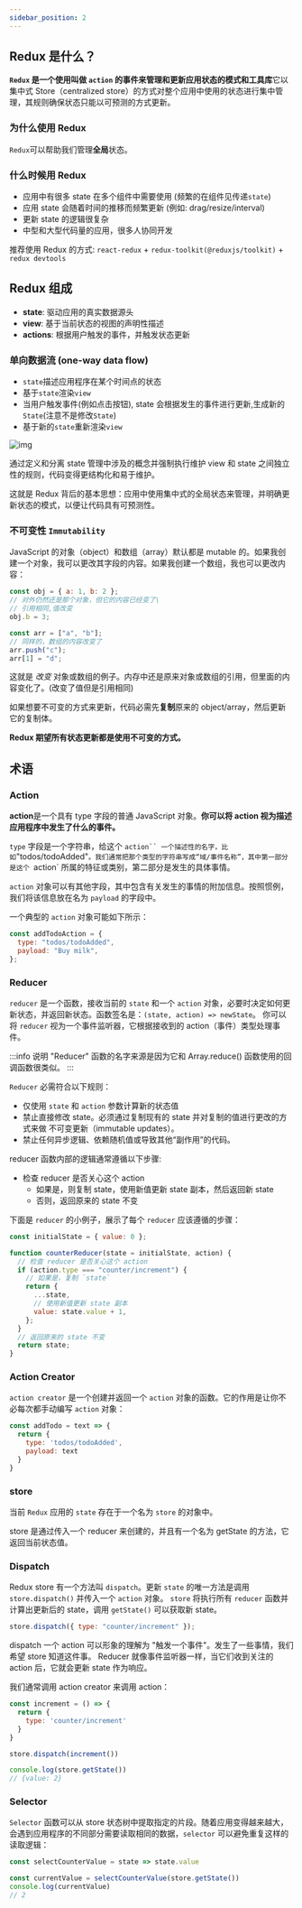 ```yaml
---
sidebar_position: 2
---
```


## Redux 是什么？

**`Redux` 是一个使用叫做 `action` 的事件来管理和更新应用状态的模式和工具库**它以集中式 Store（centralized store）的方式对整个应用中使用的状态进行集中管理，其规则确保状态只能以可预测的方式更新。

### 为什么使用 Redux

`Redux`可以帮助我们管理**全局**状态。

### 什么时候用 Redux

- 应用中有很多 state 在多个组件中需要使用 (频繁的在组件见传递`state`)
- 应用 state 会随着时间的推移而频繁更新 (例如: drag/resize/interval)
- 更新 state 的逻辑很复杂
- 中型和大型代码量的应用，很多人协同开发

推荐使用 Redux 的方式: `react-redux` + `redux-toolkit(@reduxjs/toolkit)` + `redux devtools`

## Redux 组成

- **state**: 驱动应用的真实数据源头
- **view**: 基于当前状态的视图的声明性描述
- **actions**: 根据用户触发的事件，并触发状态更新

### 单向数据流 (one-way data flow)

- `state`描述应用程序在某个时间点的状态
- 基于`state`渲染`view`
- 当用户触发事件(例如点击按钮), state 会根据发生的事件进行更新,生成新的`State`(注意不是修改`State`)
- 基于新的`state`重新渲染`view`

![img](https://cn.redux.js.org/assets/images/one-way-data-flow-04fe46332c1ccb3497ecb04b94e55b97.png)

通过定义和分离 state 管理中涉及的概念并强制执行维护 view 和 state 之间独立性的规则，代码变得更结构化和易于维护。

这就是 Redux 背后的基本思想：应用中使用集中式的全局状态来管理，并明确更新状态的模式，以便让代码具有可预测性。

### 不可变性 `Immutability`

JavaScript 的对象（object）和数组（array）默认都是 mutable 的。如果我创建一个对象，我可以更改其字段的内容。如果我创建一个数组，我也可以更改内容：

```js
const obj = { a: 1, b: 2 };
// 对外仍然还是那个对象，但它的内容已经变了\
// 引用相同,值改变
obj.b = 3;

const arr = ["a", "b"];
// 同样的，数组的内容改变了
arr.push("c");
arr[1] = "d";
```

这就是 _改变_ 对象或数组的例子。内存中还是原来对象或数组的引用，但里面的内容变化了。(改变了值但是引用相同)

如果想要不可变的方式来更新，代码必需先**复制**原来的 object/array，然后更新它的复制体。

**Redux 期望所有状态更新都是使用不可变的方式。**

## 术语

### Action

**action**是一个具有 type 字段的普通 JavaScript 对象。**你可以将 action 视为描述应用程序中发生了什么的事件。**

`type` 字段是一个字符串，给这个 ` action`` 一个描述性的名字，比如 `"todos/todoAdded"`。我们通常把那个类型的字符串写成“域/事件名称”，其中第一部分是这个 `action` 所属的特征或类别，第二部分是发生的具体事情。

`action` 对象可以有其他字段，其中包含有关发生的事情的附加信息。按照惯例，我们将该信息放在名为 `payload` 的字段中。

一个典型的 `action` 对象可能如下所示：

```js
const addTodoAction = {
  type: "todos/todoAdded",
  payload: "Buy milk",
};
```

### Reducer

`reducer` 是一个函数，接收当前的 `state` 和一个 `action` 对象，必要时决定如何更新状态，并返回新状态。函数签名是：`(state, action) => newState`。 你可以将 `reducer` 视为一个事件监听器，它根据接收到的 action（事件）类型处理事件。

:::info 说明
"Reducer" 函数的名字来源是因为它和 Array.reduce() 函数使用的回调函数很类似。
:::

`Reducer` 必需符合以下规则：

- 仅使用 `state` 和 `action` 参数计算新的状态值
- 禁止直接修改 state。必须通过复制现有的 state 并对复制的值进行更改的方式来做 不可变更新（immutable updates）。
- 禁止任何异步逻辑、依赖随机值或导致其他“副作用”的代码。

reducer 函数内部的逻辑通常遵循以下步骤:

- 检查 reducer 是否关心这个 action
  - 如果是，则复制 state，使用新值更新 state 副本，然后返回新 state
  - 否则，返回原来的 state 不变

下面是 `reducer` 的小例子，展示了每个 `reducer` 应该遵循的步骤：

```js
const initialState = { value: 0 };

function counterReducer(state = initialState, action) {
  // 检查 reducer 是否关心这个 action
  if (action.type === "counter/increment") {
    // 如果是，复制 `state`
    return {
      ...state,
      // 使用新值更新 state 副本
      value: state.value + 1,
    };
  }
  // 返回原来的 state 不变
  return state;
}
```

### Action Creator

`action creator` 是一个创建并返回一个 `action` 对象的函数。它的作用是让你不必每次都手动编写 `action` 对象：

```JavaScript
const addTodo = text => {
  return {
    type: 'todos/todoAdded',
    payload: text
  }
}
```

### store

当前 `Redux` 应用的 `state` 存在于一个名为 `store` 的对象中。

store 是通过传入一个 reducer 来创建的，并且有一个名为 getState 的方法，它返回当前状态值。

### Dispatch

Redux store 有一个方法叫 `dispatch`。更新 `state` 的唯一方法是调用 `store.dispatch()` 并传入一个 `action` 对象。 `store` 将执行所有 `reducer` 函数并计算出更新后的 state，调用 `getState()` 可以获取新 state。

```js
store.dispatch({ type: "counter/increment" });
```

dispatch 一个 action 可以形象的理解为 "触发一个事件"。发生了一些事情，我们希望 store 知道这件事。 Reducer 就像事件监听器一样，当它们收到关注的 action 后，它就会更新 state 作为响应。

我们通常调用 action creator 来调用 action：

```js
const increment = () => {
  return {
    type: 'counter/increment'
  }
}

store.dispatch(increment())

console.log(store.getState())
// {value: 2}
```

### Selector

`Selector` 函数可以从 store 状态树中提取指定的片段。随着应用变得越来越大，会遇到应用程序的不同部分需要读取相同的数据，`selector` 可以避免重复这样的读取逻辑：

```js
const selectCounterValue = state => state.value

const currentValue = selectCounterValue(store.getState())
console.log(currentValue)
// 2
```